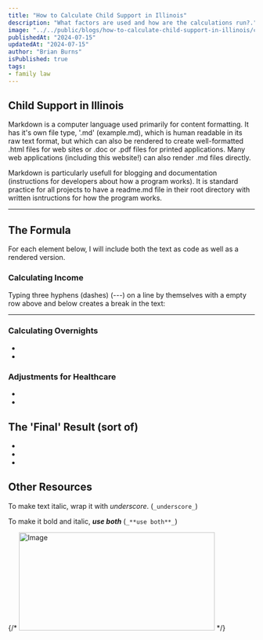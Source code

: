 ```yaml
---
title: "How to Calculate Child Support in Illinois"
description: "What factors are used and how are the calculations run?."
image: "../../public/blogs/how-to-calculate-child-support-in-illinois/cover.png"
publishedAt: "2024-07-15"
updatedAt: "2024-07-15"
author: "Brian Burns"
isPublished: true
tags:
- family law
---
```



## Child Support in Illinois

Markdown is a computer language used primarily for content formatting.  It has it's own file type, '.md' (example.md), which is human readable in its raw text format, but which can also be rendered to create well-formatted .html files for web sites or .doc or .pdf files for printed applications.  Many web applications (including this website!) can also render .md files directly.

Markdown is particularly usefull for blogging and documentation (instructions for developers about how a program works). It is standard practice for all projects to have a readme.md file in their root directory with written isntructions for how the program works.

---

## The Formula
For each element below, I will include both the text as code as well as a rendered version.

### Calculating Income

Typing three hyphens (dashes) (---) on a line by themselves with a empty row above and below creates a break in the text:

---

### Calculating Overnights
-
-

### Adjustments for Healthcare
-
-

## The 'Final' Result (sort of)
-
-
-
 ## Other Resources

To make text italic, wrap it with _underscore_. (`_underscore_`)

To make it bold and italic, _**use both**_ (`_**use both**_`)


{/* <Image
  src="/blogs/intro-and-cheatsheet-for-markdown-and-mdx/markdown-example-headings-text.png"
  width="400"
  height="200"
  alt="Image"
  sizes="100vw"
/> */}
